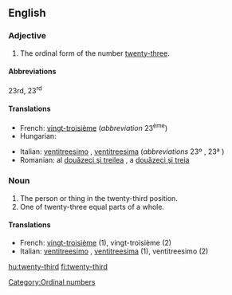 ==English==

===Adjective===
{{en-adj|-}}

# The ordinal form of the number [[twenty-three]].

====Abbreviations====
23rd, 23<sup>rd</sup>

====Translations====
{{trans-top|the ordinal form of the number twenty-three}}
* French: [[vingt-troisième]] (''abbreviation'' 23<sup>ème</sup>)
* Hungarian: {{t+|hu|huszonharmadik}}
{{trans-mid}}
* Italian: [[ventitreesimo]] {{m}}, [[ventitreesima]] {{f}} (''abbreviations'' 23º {{m}}, 23ª {{f}})
* Romanian: al [[douăzeci şi treilea]] {{m}}, a [[douăzeci şi treia]] {{f}}
{{trans-bottom}}

===Noun===
{{en-noun}}

# The person or thing in the twenty-third position.
# One of twenty-three equal parts of a whole.

====Translations====

* French: [[vingt-troisième]] {{m|f}} (1), vingt-troisième {{m}} (2)
* Italian: [[ventitreesimo]] {{m}}, [[ventitreesima]] {{f}} (1), ventitreesimo {{m}} (2)

[[Category:Ordinal numbers]]

[[hu:twenty-third]]
[[fi:twenty-third]]